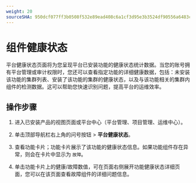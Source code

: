 ```yaml
---
weight: 20
sourceSHA: 950dcf077ff3b0508f532e89ead408c6a1cf3d95e3b3524df90556a6483c3ca8
---
```


# 组件健康状态

平台健康状态页面将为您呈现平台已安装功能的健康状态统计数据。当您的账号拥有平台管理或审计权限时，您还可以查看指定功能的详细健康数据，包括：未安装该功能的集群列表、安装了该功能的集群的健康状态，以及与该功能相关的集群内组件的检测数据。这可以帮助您快速识别问题，提高平台的运维效率。

## 操作步骤

1. 进入已安装产品的视图页面或平台中心（平台管理、项目管理、运维中心）。

2. 单击顶部导航栏右上角的问号按钮 > **平台健康状态**。

3. 查看功能卡片；功能卡片展示了该功能的健康状态信息。如果功能组件存在异常，则会在卡片中显示为 `故障`。

4. 单击功能卡片上的健康/故障数值，可在页面右侧展开功能健康状态详细页面，您可以在该页面查看故障组件的详细问题信息。
